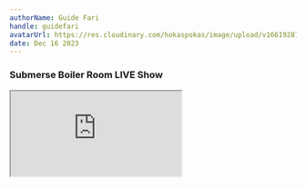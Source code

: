```yaml
---
authorName: Guide Fari
handle: guidefari
avatarUrl: https://res.cloudinary.com/hokaspokas/image/upload/v1661928720/bar_shpohc.png
date: Dec 16 2023
---
```


### Submerse Boiler Room LIVE Show

<iframe
  width={560}
  height={315}
  src="https://www.youtube-nocookie.com/embed/SpLefOrwHzU?si=3RRMK_CBCXRieI48"
  title="YouTube video player"
  allow="accelerometer; autoplay; clipboard-write; encrypted-media; gyroscope; picture-in-picture; web-share"
  allowFullScreen
/>
